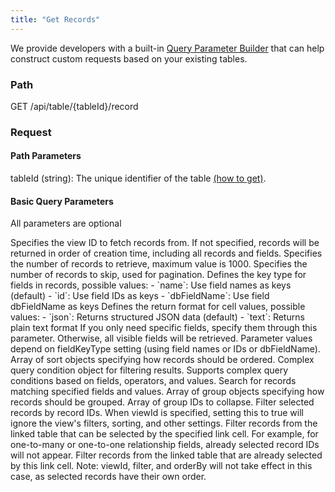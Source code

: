 ```yaml
---
title: "Get Records"
---
```


<Tip>We provide developers with a built-in [Query Parameter Builder](https://app.teable.io/developer/tool/query-builder) that can help construct custom requests based on your existing tables.</Tip>

### Path
GET /api/table/\{tableId\}/record
​
### Request
#### Path Parameters
tableId (string): The unique identifier of the table [(how to get)](/en/api-doc/get-id#tableid).

#### Basic Query Parameters
All parameters are optional

<ParamField query="viewId" type="string">
  Specifies the view ID to fetch records from. If not specified, records will be returned in order of creation time, including all records and fields.
</ParamField>

<ParamField query="take" type="number">
  Specifies the number of records to retrieve, maximum value is 1000.
</ParamField>

<ParamField query="skip" type="number">
  Specifies the number of records to skip, used for pagination.
</ParamField>

<ParamField query="fieldKeyType" type="string" default="name">
  Defines the key type for fields in records, possible values:
  - `name`: Use field names as keys (default)
  - `id`: Use field IDs as keys
  - `dbFieldName`: Use field dbFieldName as keys
</ParamField>

<ParamField query="cellFormat" type="string" default="json">
  Defines the return format for cell values, possible values:
  - `json`: Returns structured JSON data (default)
  - `text`: Returns plain text format
</ParamField>

<ParamField query="projection" type="string[]">
  If you only need specific fields, specify them through this parameter. Otherwise, all visible fields will be retrieved. Parameter values depend on fieldKeyType setting (using field names or IDs or dbFieldName).
</ParamField>

<ParamField query="orderBy" type="string">
  Array of sort objects specifying how records should be ordered.
</ParamField>

<ParamField query="filter" type="string">
  Complex query condition object for filtering results. Supports complex query conditions based on fields, operators, and values.
</ParamField>

<ParamField query="search" type="string[]">
  Search for records matching specified fields and values.
</ParamField>

<Accordion title="Advanced Query Parameters">
<ParamField query="groupBy" type="string">
  Array of group objects specifying how records should be grouped.
</ParamField>

<ParamField query="collapsedGroupIds" type="string[]">
  Array of group IDs to collapse.
</ParamField>

<ParamField query="selectedRecordIds" type="string[]">
  Filter selected records by record IDs.
</ParamField>

<ParamField query="ignoreViewQuery" type="boolean">
  When viewId is specified, setting this to true will ignore the view's filters, sorting, and other settings.
</ParamField>

<ParamField query="filterLinkCellCandidate" type="string[]">
  Filter records from the linked table that can be selected by the specified link cell. For example, for one-to-many or one-to-one relationship fields, already selected record IDs will not appear.
</ParamField>

<ParamField query="filterLinkCellSelected" type="string[]">
  Filter records from the linked table that are already selected by this link cell. Note: viewId, filter, and orderBy will not take effect in this case, as selected records have their own order.
</ParamField>
</Accordion>

